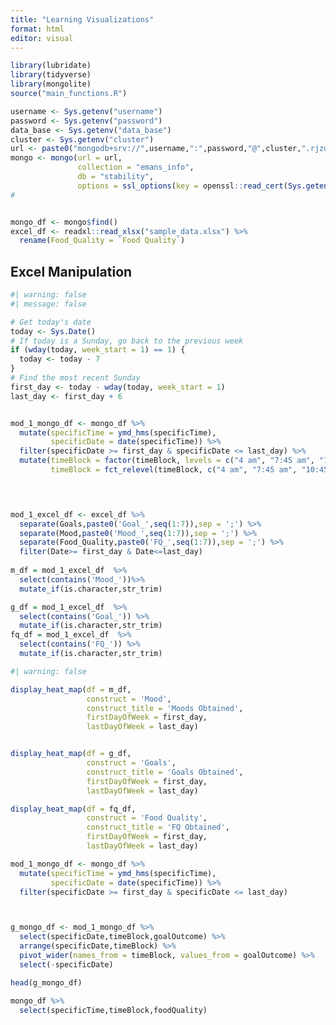 ```yaml
---
title: "Learning Visualizations"
format: html
editor: visual
---
```


```r
library(lubridate)
library(tidyverse)
library(mongolite)
source("main_functions.R")
```

```r
username <- Sys.getenv("username")
password <- Sys.getenv("password")
data_base <- Sys.getenv("data_base")
cluster <- Sys.getenv("cluster")
url <- paste0("mongodb+srv://",username,":",password,"@",cluster,".rjzoaxj.mongodb.net/",data_base,"?retryWrites=true&w=majority")
mongo <- mongo(url = url,
               collection = "emans_info",
               db = "stability",
               options = ssl_options(key = openssl::read_cert(Sys.getenv("pem"))))
# 


mongo_df <- mongo$find()
excel_df <- readxl::read_xlsx("sample_data.xlsx") %>% 
  rename(Food_Quality = `Food Quality`)
```

## Excel Manipulation

```r
#| warning: false
#| message: false

# Get today's date
today <- Sys.Date()
# If today is a Sunday, go back to the previous week
if (wday(today, week_start = 1) == 1) {
  today <- today - 7
}
# Find the most recent Sunday
first_day <- today - wday(today, week_start = 1) 
last_day <- first_day + 6


mod_1_mongo_df <- mongo_df %>%
  mutate(specificTime = ymd_hms(specificTime), 
         specificDate = date(specificTime)) %>% 
  filter(specificDate >= first_day & specificDate <= last_day) %>% 
  mutate(timeBlock = factor(timeBlock, levels = c("4 am", "7:45 am", "10:45 am", "12 pm", "3 pm", "6 pm", "8:30 pm")),
         timeBlock = fct_relevel(timeBlock, c("4 am", "7:45 am", "10:45 am", "12 pm", "3 pm", "6 pm", "8:30 pm")))
         



mod_1_excel_df <- excel_df %>% 
  separate(Goals,paste0('Goal_',seq(1:7)),sep = ';') %>%
  separate(Mood,paste0('Mood_',seq(1:7)),sep = ';') %>% 
  separate(Food_Quality,paste0('FQ_',seq(1:7)),sep = ';') %>% 
  filter(Date>= first_day & Date<=last_day) 
         
m_df = mod_1_excel_df  %>% 
  select(contains('Mood_'))%>% 
  mutate_if(is.character,str_trim)

g_df = mod_1_excel_df  %>% 
  select(contains('Goal_')) %>% 
  mutate_if(is.character,str_trim)
fq_df = mod_1_excel_df  %>% 
  select(contains('FQ_')) %>% 
  mutate_if(is.character,str_trim)

```

```r
#| warning: false

display_heat_map(df = m_df,
                 construct = 'Mood', 
                 construct_title = 'Moods Obtained', 
                 firstDayOfWeek = first_day,
                 lastDayOfWeek = last_day)


display_heat_map(df = g_df,
                 construct = 'Goals', 
                 construct_title = 'Goals Obtained', 
                 firstDayOfWeek = first_day,
                 lastDayOfWeek = last_day)

display_heat_map(df = fq_df,
                 construct = 'Food Quality', 
                 construct_title = 'FQ Obtained',
                 firstDayOfWeek = first_day,
                 lastDayOfWeek = last_day)
```

```r

mod_1_mongo_df <- mongo_df %>%
  mutate(specificTime = ymd_hms(specificTime), 
         specificDate = date(specificTime)) %>% 
  filter(specificDate >= first_day & specificDate <= last_day)



g_mongo_df <- mod_1_mongo_df %>% 
  select(specificDate,timeBlock,goalOutcome) %>% 
  arrange(specificDate,timeBlock) %>% 
  pivot_wider(names_from = timeBlock, values_from = goalOutcome) %>% 
  select(-specificDate)

head(g_mongo_df)
```

```r
mongo_df %>% 
  select(specificTime,timeBlock,foodQuality)
```
